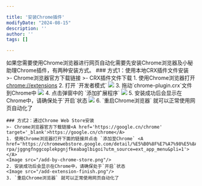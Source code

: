 ```yaml
---

title: '安装Chrome插件'
modifyDate: "2024-08-15"
description: ''
author: ''
tags: []

---
```







<DocsLayout title={frontmatter.title} modifyDate={frontmatter.modifyDate}>
    如果您需要使用Chrome浏览器进行网页自动化需要先安装Chrome浏览器及小秘助理Chrome插件，有两种安装方式。
    ### 方式1：使用本地CRX插件文件安装
    >- Chrome浏览器官方下载链接<A href='https://google.cn/chrome' target='_blank'></A>
    >- CRX插件文件下载 <A href='https://static.xmzl.work/downloads/chrome-plugin.crx'></A>
    1. 使用Chrome浏览器打开 <A href='chrome://extensions'>chrome://extensions</A>
    2. 打开 `开发者模式`
    <Image src="/chrome-extensions-page.png"/>
    3. 拖动`chrome-plugin.crx`文件到Chrome中
    <Image src="/install-extension.png"/>
    4. 点击弹窗中的 `添加扩展程序`
    <Image src="/add-extension.png"/>
    5. 安装成功后会显示在Chrome中，请确保处于`开启`状态
    <Image src="/add-extension-finish.png"/>
    6. `重启Chrome浏览器` 就可以正常使用网页自动化了


    ### 方式2：通过Chrome Web Store安装
    >- Chrome浏览器官方下载链接<A href='https://google.cn/chrome' target='_blank'>https://google.cn/chrome</A>
    1. 使用Chrome浏览器打开下面的链接并点击 `添加至Chrome` <A
    href='https://chromewebstore.google.com/detail/%E5%B0%8F%E7%A7%98%E5%8A%A9%E7%90%86-rpa/jggngfnggcoplekpgnjfkeabaglbigoi?utm_source=ext_app_menu&pli=1'></A>
    <Image src="/add-by-chrome-store.png"/>
    2. 安装成功后会显示在Chrome中，请确保处于`开启`状态
    <Image src="/add-extension-finish.png"/>
    3. `重启Chrome浏览器` 就可以正常使用网页自动化了

</DocsLayout>
